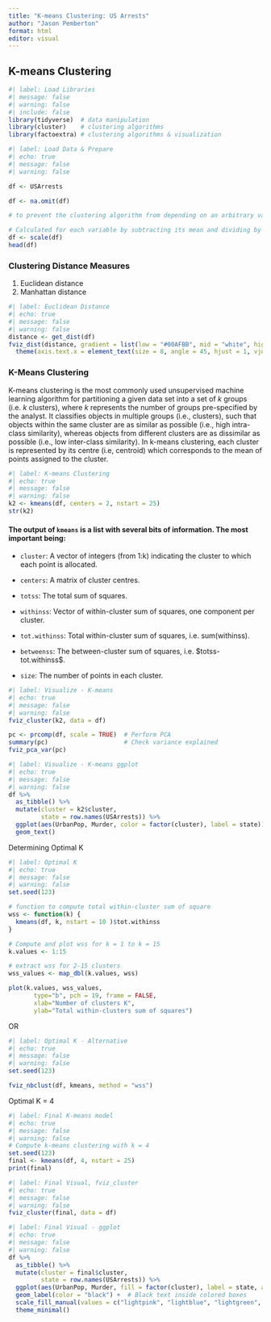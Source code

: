 ```yaml
---
title: "K-means Clustering: US Arrests"
author: "Jason Pemberton"
format: html
editor: visual
---
```


## K-means Clustering

```r
#| label: Load Libraries
#| message: false
#| warning: false
#| include: false
library(tidyverse)  # data manipulation
library(cluster)    # clustering algorithms
library(factoextra) # clustering algorithms & visualization
```

```r
#| label: Load Data & Prepare
#| echo: true
#| message: false
#| warning: false

df <- USArrests

df <- na.omit(df)

# to prevent the clustering algorithm from depending on an arbitrary variable unit, start by scaling/standardizing the data using the R function scale

# Calculated for each variable by subtracting its mean and dividing by its standard deviation
df <- scale(df)
head(df)
```

### Clustering Distance Measures

1.  Euclidean distance
2.  Manhattan distance

```r
#| label: Euclidean Distance
#| echo: true
#| message: false
#| warning: false
distance <- get_dist(df)
fviz_dist(distance, gradient = list(low = "#00AFBB", mid = "white", high = "#FC4E07")) +
  theme(axis.text.x = element_text(size = 8, angle = 45, hjust = 1, vjust = 1))
```

### K-Means Clustering

K-means clustering is the most commonly used unsupervised machine learning algorithm for partitioning a given data set into a set of *k* groups (i.e. *k* clusters), where *k* represents the number of groups pre-specified by the analyst. It classifies objects in multiple groups (i.e., clusters), such that objects within the same cluster are as similar as possible (i.e., high intra-class similarity), whereas objects from different clusters are as dissimilar as possible (i.e., low inter-class similarity). In k-means clustering, each cluster is represented by its centre (i.e, centroid) which corresponds to the mean of points assigned to the cluster.

```r
#| label: K-means Clustering
#| echo: true
#| message: false
#| warning: false
k2 <- kmeans(df, centers = 2, nstart = 25)
str(k2)
```

#### The output of `kmeans` is a list with several bits of information. The most important being:

-   `cluster`: A vector of integers (from 1:k) indicating the cluster to which each point is allocated.

-   `centers`: A matrix of cluster centres.

-   `totss`: The total sum of squares.

-   `withinss`: Vector of within-cluster sum of squares, one component per cluster.

-   `tot.withinss`: Total within-cluster sum of squares, i.e. sum(withinss).

-   `betweenss`: The between-cluster sum of squares, i.e. \$totss-tot.withinss\$.

-   `size`: The number of points in each cluster.

```r
#| label: Visualize - K-means
#| echo: true
#| message: false
#| warning: false
fviz_cluster(k2, data = df)

pc <- prcomp(df, scale = TRUE)  # Perform PCA
summary(pc)                     # Check variance explained
fviz_pca_var(pc)
```

```r
#| label: Visualize - K-means ggplot
#| echo: true
#| message: false
#| warning: false
df %>%
  as_tibble() %>%
  mutate(cluster = k2$cluster,
         state = row.names(USArrests)) %>%
  ggplot(aes(UrbanPop, Murder, color = factor(cluster), label = state)) +
  geom_text()
```

Determining Optimal K

```r
#| label: Optimal K
#| echo: true
#| message: false
#| warning: false
set.seed(123)

# function to compute total within-cluster sum of square 
wss <- function(k) {
  kmeans(df, k, nstart = 10 )$tot.withinss
}

# Compute and plot wss for k = 1 to k = 15
k.values <- 1:15

# extract wss for 2-15 clusters
wss_values <- map_dbl(k.values, wss)

plot(k.values, wss_values,
       type="b", pch = 19, frame = FALSE, 
       xlab="Number of clusters K",
       ylab="Total within-clusters sum of squares")
```

OR

```r
#| label: Optimal K - Alternative
#| echo: true
#| message: false
#| warning: false
set.seed(123)

fviz_nbclust(df, kmeans, method = "wss")
```

Optimal K = 4

```r
#| label: Final K-means model
#| echo: true
#| message: false
#| warning: false
# Compute k-means clustering with k = 4
set.seed(123)
final <- kmeans(df, 4, nstart = 25)
print(final)
```

```r
#| label: Final Visual, fviz_cluster
#| echo: true
#| message: false
#| warning: false
fviz_cluster(final, data = df)
```

```r
#| label: Final Visual - ggplot
#| echo: true
#| message: false
#| warning: false
df %>%
  as_tibble() %>%
  mutate(cluster = final$cluster,
         state = row.names(USArrests)) %>%
  ggplot(aes(UrbanPop, Murder, fill = factor(cluster), label = state, alpha = 0.5)) +
  geom_label(color = "black") +  # Black text inside colored boxes
  scale_fill_manual(values = c("lightpink", "lightblue", "lightgreen", "lightgray")) +  # Customize colors if needed
  theme_minimal()

```

